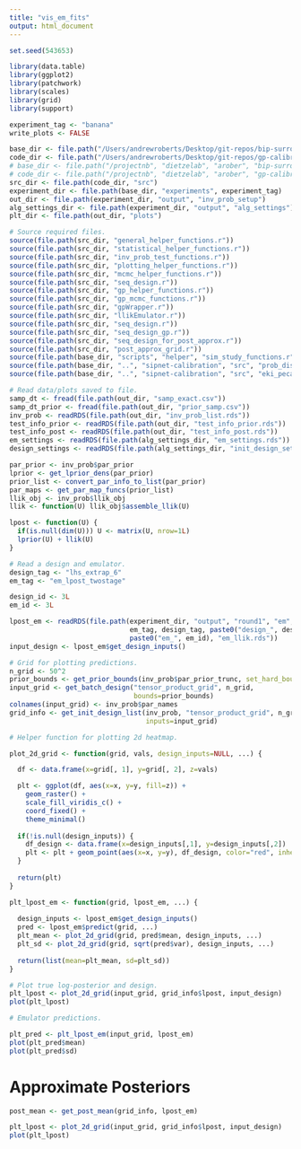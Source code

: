 ```yaml
---
title: "vis_em_fits"
output: html_document
---
```


```r
set.seed(543653)

library(data.table)
library(ggplot2)
library(patchwork)
library(scales)
library(grid)
library(support)

experiment_tag <- "banana"
write_plots <- FALSE

base_dir <- file.path("/Users/andrewroberts/Desktop/git-repos/bip-surrogates-paper")
code_dir <- file.path("/Users/andrewroberts/Desktop/git-repos/gp-calibration")
# base_dir <- file.path("/projectnb", "dietzelab", "arober", "bip-surrogates-paper")
# code_dir <- file.path("/projectnb", "dietzelab", "arober", "gp-calibration")
src_dir <- file.path(code_dir, "src")
experiment_dir <- file.path(base_dir, "experiments", experiment_tag)
out_dir <- file.path(experiment_dir, "output", "inv_prob_setup")
alg_settings_dir <- file.path(experiment_dir, "output", "alg_settings")
plt_dir <- file.path(out_dir, "plots")

# Source required files.
source(file.path(src_dir, "general_helper_functions.r"))
source(file.path(src_dir, "statistical_helper_functions.r"))
source(file.path(src_dir, "inv_prob_test_functions.r"))
source(file.path(src_dir, "plotting_helper_functions.r"))
source(file.path(src_dir, "mcmc_helper_functions.r"))
source(file.path(src_dir, "seq_design.r"))
source(file.path(src_dir, "gp_helper_functions.r"))
source(file.path(src_dir, "gp_mcmc_functions.r"))
source(file.path(src_dir, "gpWrapper.r"))
source(file.path(src_dir, "llikEmulator.r"))
source(file.path(src_dir, "seq_design.r"))
source(file.path(src_dir, "seq_design_gp.r"))
source(file.path(src_dir, "seq_design_for_post_approx.r"))
source(file.path(src_dir, "post_approx_grid.r"))
source(file.path(base_dir, "scripts", "helper", "sim_study_functions.r"))
source(file.path(base_dir, "..", "sipnet-calibration", "src", "prob_dists.r"))
source(file.path(base_dir, "..", "sipnet-calibration", "src", "eki_pecan.r"))
```

```r
# Read data/plots saved to file.
samp_dt <- fread(file.path(out_dir, "samp_exact.csv"))
samp_dt_prior <- fread(file.path(out_dir, "prior_samp.csv"))
inv_prob <- readRDS(file.path(out_dir, "inv_prob_list.rds"))
test_info_prior <- readRDS(file.path(out_dir, "test_info_prior.rds"))
test_info_post <- readRDS(file.path(out_dir, "test_info_post.rds"))
em_settings <- readRDS(file.path(alg_settings_dir, "em_settings.rds"))
design_settings <- readRDS(file.path(alg_settings_dir, "init_design_settings.rds"))

par_prior <- inv_prob$par_prior
lprior <- get_lprior_dens(par_prior)
prior_list <- convert_par_info_to_list(par_prior)
par_maps <- get_par_map_funcs(prior_list)
llik_obj <- inv_prob$llik_obj
llik <- function(U) llik_obj$assemble_llik(U)

lpost <- function(U) {
  if(is.null(dim(U))) U <- matrix(U, nrow=1L)
  lprior(U) + llik(U)
}
```

```r
# Read a design and emulator.
design_tag <- "lhs_extrap_6"
em_tag <- "em_lpost_twostage"

design_id <- 3L
em_id <- 3L

lpost_em <- readRDS(file.path(experiment_dir, "output", "round1", "em", 
                              em_tag, design_tag, paste0("design_", design_id), 
                              paste0("em_", em_id), "em_llik.rds"))
input_design <- lpost_em$get_design_inputs()
```

```r
# Grid for plotting predictions.
n_grid <- 50^2
prior_bounds <- get_prior_bounds(inv_prob$par_prior_trunc, set_hard_bounds=TRUE)
input_grid <- get_batch_design("tensor_product_grid", n_grid, 
                               bounds=prior_bounds)
colnames(input_grid) <- inv_prob$par_names
grid_info <- get_init_design_list(inv_prob, "tensor_product_grid", n_grid, 
                                  inputs=input_grid)
```

```r
# Helper function for plotting 2d heatmap.

plot_2d_grid <- function(grid, vals, design_inputs=NULL, ...) {

  df <- data.frame(x=grid[, 1], y=grid[, 2], z=vals)

  plt <- ggplot(df, aes(x=x, y=y, fill=z)) +
    geom_raster() +
    scale_fill_viridis_c() +
    coord_fixed() +
    theme_minimal()
  
  if(!is.null(design_inputs)) {
    df_design <- data.frame(x=design_inputs[,1], y=design_inputs[,2])
    plt <- plt + geom_point(aes(x=x, y=y), df_design, color="red", inherit.aes=FALSE)
  }
  
  return(plt)
}

plt_lpost_em <- function(grid, lpost_em, ...) {
  
  design_inputs <- lpost_em$get_design_inputs()
  pred <- lpost_em$predict(grid, ...)
  plt_mean <- plot_2d_grid(grid, pred$mean, design_inputs, ...)
  plt_sd <- plot_2d_grid(grid, sqrt(pred$var), design_inputs, ...)
  
  return(list(mean=plt_mean, sd=plt_sd))
}

```

```r
# Plot true log-posterior and design.
plt_lpost <- plot_2d_grid(input_grid, grid_info$lpost, input_design)
plot(plt_lpost)
```

```r
# Emulator predictions.

plt_pred <- plt_lpost_em(input_grid, lpost_em)
plot(plt_pred$mean)
plot(plt_pred$sd)
```
# Approximate Posteriors

```r
post_mean <- get_post_mean(grid_info, lpost_em)

plt_lpost <- plot_2d_grid(input_grid, grid_info$lpost, input_design)
plot(plt_lpost)
```





